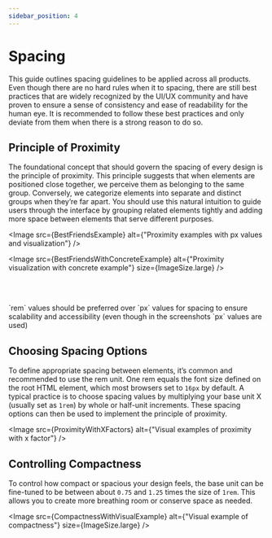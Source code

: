 ```yaml
---
sidebar_position: 4
---
```




# Spacing

This guide outlines spacing guidelines to be applied across all products.
Even though there are no hard rules when it to spacing, there are still best practices that are widely recognized by the UI/UX community and have proven to ensure a sense of consistency and ease of readability for the human eye.
It is recommended to follow these best practices and only deviate from them when there is a strong reason to do so.

## Principle of Proximity
The foundational concept that should govern the spacing of every design is the principle of proximity.
This principle suggests that when elements are positioned close together, we perceive them as belonging to the same group.
Conversely, we categorize elements into separate and distinct groups when they’re far apart.
You should use this natural intuition to guide users through the interface by grouping related elements tightly and adding more space between elements that serve different purposes.

<Image src={BestFriendsExample} alt={"Proximity examples with px values and visualization"} />

<Image src={BestFriendsWithConcreteExample} alt={"Proximity visualization with concrete example"} size={ImageSize.large} />

<br></br>

<Callout variant={CalloutVariant.warning}>
    `rem` values should be preferred over `px` values for spacing to ensure scalability and accessibility (even though in the screenshots `px` values are used)
</Callout>

## Choosing Spacing Options
To define appropriate spacing between elements, it’s common and recommended to use the rem unit. One rem equals the font size defined on the root HTML element, which most browsers set to `16px` by default.
A typical practice is to choose spacing values by multiplying your base unit X (usually set as `1rem`) by whole or half-unit increments. These spacing options can then be used to implement the principle of proximity.

<Image src={ProximityWithXFactors} alt={"Visual examples of proximity with x factor"} />

## Controlling Compactness
To control how compact or spacious your design feels, the base unit can be fine-tuned to be between about `0.75` and `1.25` times the size of `1rem`. This allows you to create more breathing room or conserve space as needed.

<Image src={CompactnessWithVisualExample} alt={"Visual example of compactness"} size={ImageSize.large} />